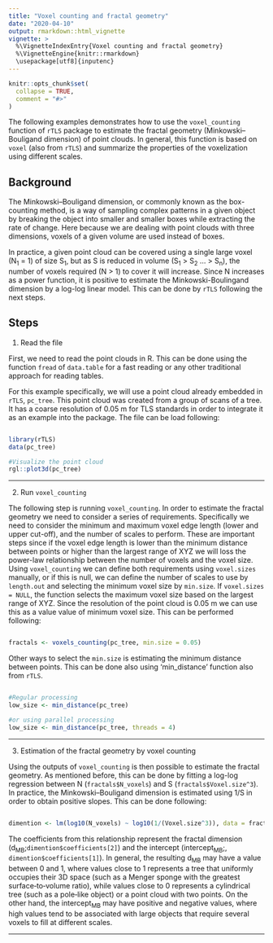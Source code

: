 ```yaml
---
title: "Voxel counting and fractal geometry"
date: "2020-04-10"
output: rmarkdown::html_vignette
vignette: >
  %\VignetteIndexEntry{Voxel counting and fractal geometry}
  %\VignetteEngine{knitr::rmarkdown}
  \usepackage[utf8]{inputenc}
---
```


```r
knitr::opts_chunk$set(
  collapse = TRUE,
  comment = "#>"
)
```

The following examples demonstrates how to use the `voxel_counting` function of `rTLS` package to estimate the fractal geometry (Minkowski–Bouligand dimension) of point clouds. In general, this function is based on `voxel` (also from `rTLS`) and summarize the properties of the voxelization using different scales.

## Background

The Minkowski–Bouligand dimension, or commonly known as the box-counting method, is a way of sampling complex patterns in a given object by breaking the object into smaller and smaller boxes while extracting the rate of change. Here because we are dealing with point clouds with three dimensions, voxels of a given volume are used instead of boxes. 

In practice, a given point cloud can be covered using a single large voxel (N<sub>1</sub> = 1) of size S<sub>1</sub>, but as S is reduced in volume (S<sub>1</sub> > S<sub>2</sub> … > S<sub>n</sub>), the number of voxels required (N > 1) to cover it will increase. Since N increases as a power function, it is positive to estimate the Minkowski-Boulingand dimension by a log-log linear model. This can be done by `rTLS` following the next steps.

## Steps
1. Read the file

First, we need to read the point clouds in R. This can be done using the function `fread` of `data.table` for a fast reading or any other traditional approach for reading tables.

For this example specifically, we will use a point cloud already embedded in `rTLS`, `pc_tree`. This point cloud was created from a group of scans of a tree. It has a coarse resolution of 0.05 m for TLS standards in order to integrate it as an example into the package. The file can be load following:

```r 

library(rTLS)
data(pc_tree)

#Visualize the point cloud
rgl::plot3d(pc_tree)

```
***

2. Run `voxel_counting`

The following step is running `voxel_counting`. In order to estimate the fractal geometry we need to consider a series of requirements. Specifically we need to consider the minimum and maximum voxel edge length (lower and upper cut-off), and the number of scales to perform. These are important steps since if the voxel edge length is lower than the minimum distance between points or higher than the largest range of XYZ we will loss the power-law relationship between the number of voxels and the voxel size. Using `voxel_counting` we can define both requirements using `voxel.sizes` manually, or if this is null, we can define the number of scales to use by `length.out` and selecting the minimum voxel size by `min.size`. If `voxel.sizes = NULL`, the function selects the maximum voxel size based on the largest range of XYZ. Since the resolution of the point cloud is 0.05 m we can use this as a value value of minimum voxel size. This can be performed following:

```r

fractals <- voxels_counting(pc_tree, min.size = 0.05)

```

Other ways to select the `min.size` is estimating the minimum distance between points. This can be done also using 'min_distance' function also from `rTLS`. 

```r 

#Regular processing
low_size <- min_distance(pc_tree)

#or using parallel processing
low_size <- min_distance(pc_tree, threads = 4)

```
***

3. Estimation of the fractal geometry by voxel counting

Using the outputs of `voxel_counting` is then possible to estimate the fractal geometry. As mentioned before, this can be done by fitting a log-log regression between N (`fractals$N_voxels`) and S (`fractals$Voxel.size^3`). In practice, the Minkowski–Bouligand dimension is estimated using 1/S in order to obtain positive slopes. This can be done following:

```r

dimention <- lm(log10(N_voxels) ~ log10(1/(Voxel.size^3)), data = fractals)

```

The coefficients from this relationship represent the fractal dimension (d<sub>MB</sub>;`dimention$coefficients[2]`) and the intercept (intercept<sub>MB</sub>;, `dimention$coefficients[1]`). In general, the resulting d<sub>MB</sub> may have a value between 0 and 1, where values close to 1 represents a tree that uniformly occupies their 3D space (such as a Menger sponge with the greatest surface‐to‐volume ratio), while values close to 0 represents a cylindrical tree (such as a pole‐like object) or a point cloud with two points. On the other hand, the intercept<sub>MB</sub> may have positive and negative values, where high values tend to be associated with large objects that require several voxels to fill at different scales.

***

